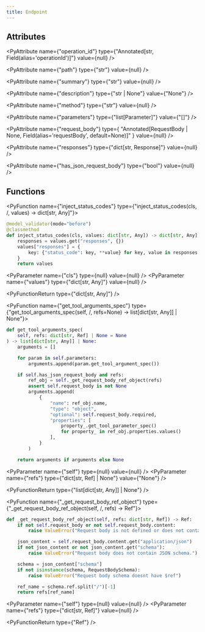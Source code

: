 ```yaml
---
title: Endpoint
---
```


## Attributes

<PyAttribute
  name={"operation_id"}
  type={"Annotated[str, Field(alias='operationId')]"}
  value={null}
/>

<PyAttribute name={"path"} type={"str"} value={null} />

<PyAttribute name={"summary"} type={"str"} value={null} />

<PyAttribute name={"description"} type={"str | None"} value={"None"} />

<PyAttribute name={"method"} type={"str"} value={null} />

<PyAttribute name={"parameters"} type={"list[Parameter]"} value={"[]"} />

<PyAttribute
  name={"request_body"}
  type={
    "Annotated[RequestBody | None, Field(alias='requestBody', default=None)]"
  }
  value={null}
/>

<PyAttribute name={"responses"} type={"dict[str, Response]"} value={null} />

<PyAttribute name={"has_json_request_body"} type={"bool"} value={null} />

## Functions

<PyFunction name={"inject_status_codes"} type={"inject_status_codes(cls, /, values) -> dict[str, Any]"}>

<PySourceCode >

```python
@model_validator(mode="before")
@classmethod
def inject_status_codes(cls, values: dict[str, Any]) -> dict[str, Any]:
    responses = values.get("responses", {})
    values["responses"] = {
        key: {"status_code": key, **value} for key, value in responses.items()
    }
    return values
```

</PySourceCode>

<div >

<PyParameter name={"cls"} type={null} value={null} />
<PyParameter name={"values"} type={"dict[str, Any]"} value={null} />

</div>

<PyFunctionReturn type={"dict[str, Any]"} />

</PyFunction>

<PyFunction name={"get_tool_arguments_spec"} type={"get_tool_arguments_spec(self, /, refs=None) -> list[dict[str, Any]] | None"}>

<PySourceCode >

```python
def get_tool_arguments_spec(
    self, refs: dict[str, Ref] | None = None
) -> list[dict[str, Any]] | None:
    arguments = []

    for param in self.parameters:
        arguments.append(param.get_tool_argument_spec())

    if self.has_json_request_body and refs:
        ref_obj = self._get_request_body_ref_object(refs)
        assert self.request_body is not None
        arguments.append(
            {
                "name": ref_obj.name,
                "type": "object",
                "optional": self.request_body.required,
                "properties": [
                    property_.get_tool_parameter_spec()
                    for property_ in ref_obj.properties.values()
                ],
            }
        )

    return arguments if arguments else None
```

</PySourceCode>

<div >

<PyParameter name={"self"} type={null} value={null} />
<PyParameter name={"refs"} type={"dict[str, Ref] | None"} value={"None"} />

</div>

<PyFunctionReturn type={"list[dict[str, Any]] | None"} />

</PyFunction>

<PyFunction name={"_get_request_body_ref_object"} type={"_get_request_body_ref_object(self, /, refs) -> Ref"}>

<PySourceCode >

```python
def _get_request_body_ref_object(self, refs: dict[str, Ref]) -> Ref:
    if not self.request_body or not self.request_body.content:
        raise ValueError("Request body is not defined or does not contain content.")

    json_content = self.request_body.content.get("application/json")
    if not json_content or not json_content.get("schema"):
        raise ValueError("Request body does not contain JSON schema.")

    schema = json_content["schema"]
    if not isinstance(schema, RequestBodySchema):
        raise ValueError("Request body schema doesnt have $ref")

    ref_name = schema.ref.split("/")[-1]
    return refs[ref_name]
```

</PySourceCode>

<div >

<PyParameter name={"self"} type={null} value={null} />
<PyParameter name={"refs"} type={"dict[str, Ref]"} value={null} />

</div>

<PyFunctionReturn type={"Ref"} />

</PyFunction>
